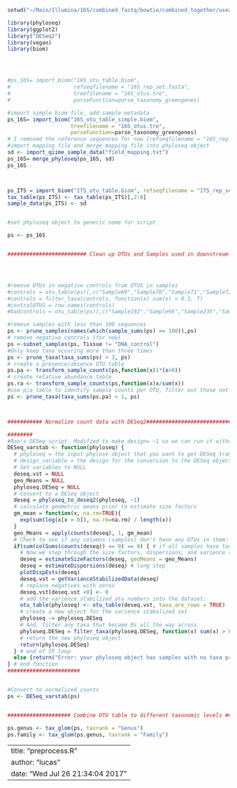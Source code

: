 
```r
setwd("~/Main/Illumina/16S/combined_fastq/bowtie/combined_together/usearch_open_ref/blast_assigned_taxonomy/")

library(phyloseq)
library(ggplot2)
library("DESeq2")
library(vegan)
library(biom)




#ps_16S= import_biom("16S_otu_table.biom",
#                    refseqfilename = "16S_rep_set.fasta",
#                    treefilename = "16S_otus.tre",
#                    parseFunction=parse_taxonomy_greengenes)

#import simple biom file, add sample metadata
ps_16S= import_biom("16S_otu_table_simple.biom",
                    treefilename = "16S_otus.tre",
                    parseFunction=parse_taxonomy_greengenes)
# I removed the reference sequences for now [refseqfilename = "16S_rep_set.fasta"]
#import mapping file and merge mapping file into phyloseq object
sd <- import_qiime_sample_data("field_mapping.txt")
ps_16S= merge_phyloseq(ps_16S, sd)
ps_16S



ps_ITS = import_biom("ITS_otu_table.biom", refseqfilename = "ITS_rep_set.fasta", parseFunction=parse_taxonomy_greengenes)
tax_table(ps_ITS) <- tax_table(ps_ITS)[,2:8]
sample_data(ps_ITS) <- sd


#set phyloseq object to generic name for script

ps <- ps_16S


######################### Clean up OTUs and Samples used in downstream analysis, create relative abundance, presence/absence OTU tables ############




#remove OTUs in negative controls from OTUS in samples
#controls = otu_table(ps)[,c("Sample69","Sample70","Sample71","Sample72","Sample190","Sample191")]
#controls = filter_taxa(controls, function(x) sum(x) > 0.1, T)
#controlOTUS = row.names(controls)
#badcontrols = otu_table(ps)[,c("Sample192","Sample96","Sample235","Sample236","Sample269","Sample270","Sample271","Sample272")]

#remove samples with less than 100 sequences
ps <- prune_samples(names(which(sample_sums(ps) >= 100)),ps)
# remove negative controls (for now)
ps <-subset_samples(ps, Tissue != "DNA_control")
#Only keep taxa occuring more than three times
ps <- prune_taxa(taxa_sums(ps) > 3, ps)
# create a presence/absence OTU table
ps.pa <- transform_sample_counts(ps,function(x)1*(x>0))
# create relative abundance table
ps.ra <- transform_sample_counts(ps,function(x)x/sum(x))
#use p/a table to identify sample counts per OTU, filter out those not in more than one sample
ps <- prune_taxa(taxa_sums(ps.pa) > 1, ps)



########### Normalize count data with DESeq2#############################

########
#Roo's DESeq script. Modified to make design= ~1 so we can run it without having to specify a design
DESeq_varstab <- function(phyloseq) {
  # phyloseq = the input phylose object that you want to get DESeq transformed counts for
  # design_variable = the design for the conversion to the DESeq object. must be in the form "as a function of", for example "~Host_Genus", must be a variable in the phyloseq object
  # Set variables to NULL
  deseq.vst = NULL
  geo_Means = NULL
  phyloseq.DESeq = NULL
  # Convert to a DESeq object
  deseq = phyloseq_to_deseq2(phyloseq, ~1)
  # calculate geometric means prior to estimate size factors
  gm_mean = function(x, na.rm=TRUE){
    exp(sum(log(x[x > 0]), na.rm=na.rm) / length(x))
  }
  geo_Means = apply(counts(deseq), 1, gm_mean)
  # Check to see if any columns (samples) don't have any OTUs in them:
  if(sum(colSums(counts(deseq)) == 0) == 0) { # if all samples have taxa, go on
    # Now we step through the size factors, dispersions, and varience stabilization:
    deseq = estimateSizeFactors(deseq, geoMeans = geo_Means)
    deseq = estimateDispersions(deseq) # long step
    plotDispEsts(deseq)
    deseq.vst = getVarianceStabilizedData(deseq)
    # replace negatives with zeros
    deseq.vst[deseq.vst <0] <- 0
    # add the varience stabilized otu numbers into the dataset:
    otu_table(phyloseq) <- otu_table(deseq.vst, taxa_are_rows = TRUE)
    # create a new object for the varience stabalized set
    phyloseq -> phyloseq.DESeq
    # And, filter any taxa that became 0s all the way across
    phyloseq.DESeq = filter_taxa(phyloseq.DESeq, function(x) sum(x) > 0.1, T)
    # return the new phyloseq object
    return(phyloseq.DESeq)
  } # end of IF loop 
  else {return("Error: your phyloseq object has samples with no taxa present.")}
} # end function
#######################


#Convert to normalized counts
ps <- DESeq_varstab(ps)


#################### Combine OTU table to different taxonomic levels #################

ps.genus <- tax_glom(ps, taxrank = "Genus")
ps.family <- tax_glom(ps.genus, taxrank = "Family")
```


---
title: "preprocess.R"
author: "lucas"
date: "Wed Jul 26 21:34:04 2017"
---
